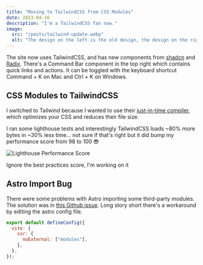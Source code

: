 ```yaml
---
title: "Moving to TailwindCSS from CSS Modules"
date: 2023-04-16
description: "I'm a TailwindCSS fan now."
image:
  src: "/posts/tailwind-update.webp"
  alt: "The design on the left is the old design, the design on the right is the new design."
---
```


The site now uses TailwindCSS, and has new components from [shadcn](https://ui.shadcn.com) and [Radix](https://radix-ui.com).  There's a Command Bar component in the top right which contains quick links and actions. It can be toggled with the keyboard shortcut Command + K on Mac and Ctrl + K on Windows.

## CSS Modules to TailwindCSS

I switched to Tailwind because I wanted to use their [just-in-time compiler](https://tailwindcss.com/blog/just-in-time-the-next-generation-of-tailwind-css), which optimizes your CSS and reduces their file size. 

I ran some lighthouse tests and interestingly TailwindCSS loads ~80% more bytes in ~30% less time... not sure if that's right but it did bump my performance score from 98 to 100 😎

![Lighthouse Performance Score](/posts/lighthouse.webp)
<figcaption class="-mt-4">Ignore the best practices score, I'm working on it</figcaption>

## Astro Import Bug

There were some problems with Astro importing some third-party modules. The solution was in [this Github issue](https://github.com/withastro/astro/issues/3174). Long story short there's a workaround by editing the astro config file.

```javascript
export default defineConfig({
  vite: {
    ssr: {
      noExternal: ["modules"],
    },
  },
});
```

<br />
